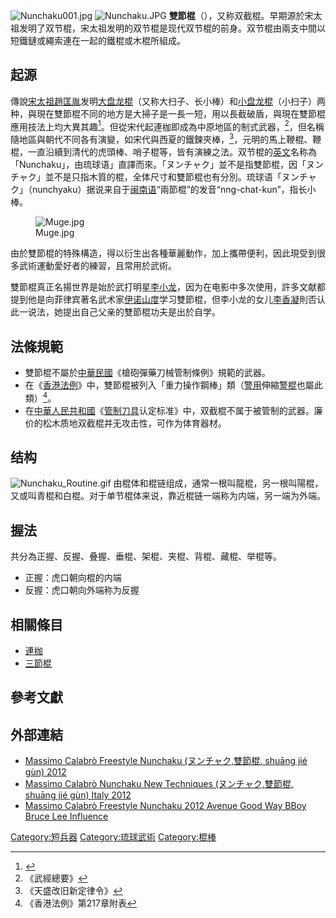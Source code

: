 {{refimprove|time=2011-02-23}}
[[File:Nunchaku001.jpg|thumb]]
[[File:Nunchaku.JPG|thumb]]
'''雙節棍'''（{{lang-en|'''nunchuks'''或'''chainsticks'''}}），又称双截棍。早期源於宋太祖发明了双节棍，宋太祖发明的双节棍是现代双节棍的前身。双节棍由兩支中間以短鐵鏈或繩索連在一起的鐵棍或木棍所組成。

== 起源 ==
傳說[[宋太祖|宋太祖]][[趙匡胤|趙匡胤]]发明[[大盘龙棍|大盘龙棍]]（又称大扫子、长小棒）和[[小盘龙棍|小盘龙棍]]（小扫子）两种，與現在雙節棍不同的地方是大掃子是一長一短，用以長截破盾，與現在雙節棍應用技法上均大異其趣<ref name="简明武术辞典">{{cite book |author=楊武|title=《简明武术辞典》 |date=1986|publisher=黑龙江人民出版社|location=中國 |language=zh-hans |isbn=}}</ref>。但從宋代起連枷即成為中原地區的制式武器，<ref>《武經總要》</ref>，但名稱隨地區與朝代不同各有演變，如宋代與西夏的鐵鍊夾棒，<ref>《天盛改旧新定律令》</ref>，元明的馬上鞭棍、鞭棍，一直沿續到清代的虎頭棒、哨子棍等，皆有演練之法。双节棍的[[英文|英文]]名称為「Nunchaku」，由琉球语{{transl|ja|''nunchyaku''}}」直譯而來。「ヌンチャク」並不是指雙節棍，因「ヌンチャク」並不是只指木質的棍，全体尺寸和雙節棍也有分別。琉球语「ヌンチャク」（nunchyaku）据说来自于[[闽南语|闽南语]]“兩節棍”的发音“nng-chat-kun”，指长小棒。

[[File:Muge.jpg|thumb]]

由於雙節棍的特殊構造，得以衍生出各種華麗動作，加上攜帶便利，因此現受到很多武術運動愛好者的練習，且常用於武術。

雙節棍真正名揚世界是始於武打明星[[李小龙|李小龙]]，因为在电影中多次使用，許多文献都提到他是向菲律宾著名武术家[[伊诺山度|伊诺山度]]学习雙節棍，但李小龙的女儿[[李香凝|李香凝]]則否认此一说法，她提出自己父亲的雙節棍功夫是出於自学。

== 法條規範 ==
*雙節棍不屬於[[中華民國|中華民國]]《槍砲彈藥刀械管制條例》規範的武器。
*在《[[香港法例|香港法例]]》中，雙節棍被列入「重力操作鋼棒」類（[[警察|警用]]伸縮[[警棍|警棍]]也屬此類）<ref>《香港法例》第217章附表</ref>。
*在[[中華人民共和國|中華人民共和國]]《[[管制刀具|管制刀具]]认定标准》中，双截棍不属于被管制的武器。廉价的松木质地双截棍并无攻击性，可作为体育器材。

== 结构 ==
[[File:Nunchaku_Routine.gif|thumb]]
由棍体和棍链组成，通常一根叫龍棍，另一根叫陽棍，又或叫青棍和白棍。对于单节棍体来说，靠近棍链一端称为内端，另一端为外端。

== 握法 ==
共分為正握、反握、叠握、垂棍、架棍、夹棍、背棍、藏棍、举棍等。
* 正握：虎口朝向棍的内端
* 反握：虎口朝向外端称为反握

== 相關條目 ==
*[[連枷|連枷]]
*[[三節棍|三節棍]]

== 參考文獻 ==
{{commonscat|Nunchaku}}
<references/>

== 外部連結 ==
* [http://www.youtube.com/watch?v=EnZGuqdSPN4 Massimo Calabrò Freestyle Nunchaku (ヌンチャク,雙節棍, shuāng jié gùn) 2012] {{Wayback|url=http://www.youtube.com/watch?v=EnZGuqdSPN4 |date=20200707074545 }}
* [http://www.youtube.com/watch?v=Lssa3AE6XYI Massimo Calabrò Nunchaku New Techniques (ヌンチャク,雙節棍, shuāng jié gùn) Italy 2012] {{Wayback|url=http://www.youtube.com/watch?v=Lssa3AE6XYI |date=20200707074557 }}
* [http://www.youtube.com/watch?v=pTdQrzVK_DA Massimo Calabrò Freestyle Nunchaku 2012 Avenue Good Way BBoy Bruce Lee Influence] {{Wayback|url=http://www.youtube.com/watch?v=pTdQrzVK_DA |date=20190510094106 }}

{{中國古代武器}}

{{Authority control}}
[[Category:短兵器|Category:短兵器]]
[[Category:琉球武術|Category:琉球武術]]
[[Category:棍棒|Category:棍棒]]